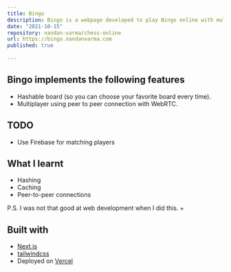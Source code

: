 ```yaml
---
title: Bingo
description: Bingo is a webpage developed to play Bingo online with multiplayer using a shareable link
date: "2021-10-15"
repository: nandan-varma/chess-online
url: https://bingo.nandanvarma.com
published: true
  
---
```


## Bingo implements the following features

- Hashable board (so you can choose your favorite board every time).
- Multiplayer using peer to peer connection with WebRTC.

## TODO

- Use Firebase for matching players

## What I learnt

- Hashing
- Caching
- Peer-to-peer connections

P.S. I was not that good at web development when I did this.
+
## Built with

- [Next.js](https://nextjs.org)
- [tailwindcss](https://tailwindcss.com)
- Deployed on [Vercel](https://vercel.com)